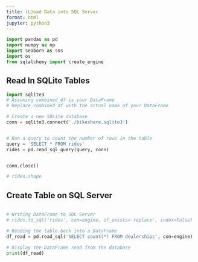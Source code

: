 ---
title: (L)oad Data into SQL Server
format: html
jupyter: python3
---

```{python}
import pandas as pd
import numpy as np
import seaborn as sns
import os
from sqlalchemy import create_engine
```
## Read In SQLite Tables

```{python}
import sqlite3
# Assuming combined_df is your DataFrame
# Replace combined_df with the actual name of your DataFrame

# Create a new SQLite database
conn = sqlite3.connect('./bikeshare.sqlite3')


# Run a query to count the number of rows in the table
query = 'SELECT * FROM rides'
rides = pd.read_sql_query(query, conn)


conn.close()
```
```{python}
# rides.shape
```


## Create Table on  SQL Server

```{python}

```
```{python}

# Writing DataFrame to SQL Server
# rides.to_sql('rides', con=engine, if_exists='replace', index=False)

# Reading the table back into a DataFrame
df_read = pd.read_sql('SELECT count(*) FROM dealerships', con=engine)

# Display the DataFrame read from the database
print(df_read)

```